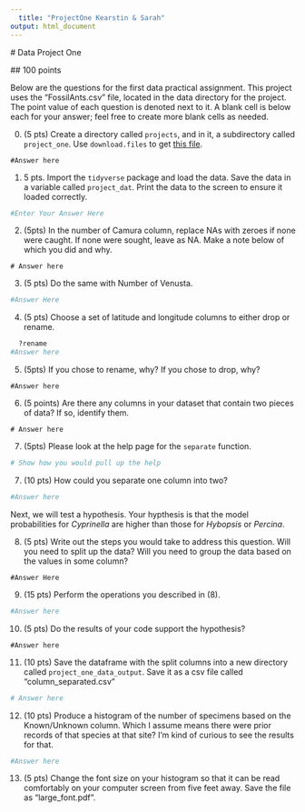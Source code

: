 ```yaml
---
  title: "ProjectOne Kearstin & Sarah"
output: html_document
---
```

  
  
  # Data Project One
  
  ## 100 points
  
  Below are the questions for the first data practical assignment. This project uses the "FossilAnts.csv" file, located in the data directory for the project. The point value of each question is denoted next to it. A blank cell is below each for your answer; feel free to create more blank cells as needed.

0. (5 pts) Create a directory called `projects`, and in it, a subdirectory called `project_one`. Use `download.files` to get [this file](https://github.com/BiologicalDataAnalysis2019/2019/blob/master/projects/project_one/ProjectOneKS.Rmd).
```
#Answer here
```


1. 5 pts. Import the `tidyverse` package and load the data. Save the data in a variable called `project_dat`. Print the data to the screen to ensure it loaded correctly.

```r
#Enter Your Answer Here

```

2. (5pts) In the number of Camura column, replace NAs with zeroes if none were caught.
If none were sought, leave as NA. Make a note below of which you did and why.
```
# Answer here
```

3. (5 pts) Do the same with Number of Venusta. 

```r
#Answer Here

```

4. (5 pts) Choose a set of latitude and longitude columns to either drop or rename. 
```r
  ?rename
#Answer here

```

5. (5pts) If you chose to rename, why? If you chose to drop, why?

```
#Answer here

```
6. (5 points) Are there any columns in your dataset that contain two pieces of data? If so, identify them.

```
# Answer here
```

7. (5pts) Please look at the help page for the `separate` function.

```r
# Show how you would pull up the help
```


7. (10 pts) How could you separate one column into two? 
  
  ```r
#Answer here
```

Next, we will test a hypothesis. Your hypthesis is that the model probabilities for _Cyprinella_ are higher than those
for _Hybopsis_ or _Percina_. 

8. (5 pts) Write out the steps you would take to address this question. Will you need to split up the data? Will you need to group the data based on the values in some column? 
  
```
#Answer Here
```

9. (15 pts) Perform the operations you described in (8). 

```r
#Answer here

```

10. (5 pts) Do the results of your code support the hypothesis? 
  
```
#Answer here
```


11. (10 pts) Save the dataframe with the split columns into a new directory called `project_one_data_output`. Save it as a csv file called "column_separated.csv" 

```r
# Answer here

```

12. (10 pts) Produce a histogram of the number of specimens based on the Known/Unknown column.
Which I assume means there were prior records of that species at that site? I'm kind of curious
to see the results for that. 
  
```r
#Answer here

```

13. (5 pts) Change the font size on your histogram so that it can be read comfortably on your computer screen from five feet away. Save the file as "large_font.pdf".

```r

```


